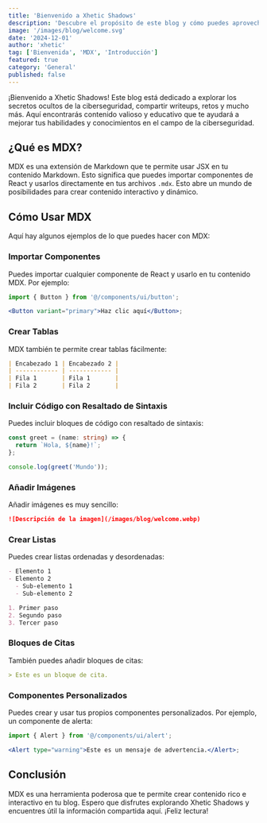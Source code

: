 ```yaml
---
title: 'Bienvenido a Xhetic Shadows'
description: 'Descubre el propósito de este blog y cómo puedes aprovechar MDX para crear contenido interactivo y dinámico.'
image: '/images/blog/welcome.svg'
date: '2024-12-01'
author: 'xhetic'
tag: ['Bienvenida', 'MDX', 'Introducción']
featured: true
category: 'General'
published: false
---
```


¡Bienvenido a Xhetic Shadows! Este blog está dedicado a explorar los secretos ocultos de la ciberseguridad, compartir writeups, retos y mucho más. Aquí encontrarás contenido valioso y educativo que te ayudará a mejorar tus habilidades y conocimientos en el campo de la ciberseguridad.

## ¿Qué es MDX?

MDX es una extensión de Markdown que te permite usar JSX en tu contenido Markdown. Esto significa que puedes importar componentes de React y usarlos directamente en tus archivos `.mdx`. Esto abre un mundo de posibilidades para crear contenido interactivo y dinámico.

## Cómo Usar MDX

Aquí hay algunos ejemplos de lo que puedes hacer con MDX:

### Importar Componentes

Puedes importar cualquier componente de React y usarlo en tu contenido MDX. Por ejemplo:

```jsx
import { Button } from '@/components/ui/button';

<Button variant="primary">Haz clic aquí</Button>;
```

### Crear Tablas

MDX también te permite crear tablas fácilmente:

```md
| Encabezado 1 | Encabezado 2 |
| ------------ | ------------ |
| Fila 1       | Fila 1       |
| Fila 2       | Fila 2       |
```

### Incluir Código con Resaltado de Sintaxis

Puedes incluir bloques de código con resaltado de sintaxis:

```ts
const greet = (name: string) => {
  return `Hola, ${name}!`;
};

console.log(greet('Mundo'));
```

### Añadir Imágenes

Añadir imágenes es muy sencillo:

```md
![Descripción de la imagen](/images/blog/welcome.webp)
```

### Crear Listas

Puedes crear listas ordenadas y desordenadas:

```md
- Elemento 1
- Elemento 2
  - Sub-elemento 1
  - Sub-elemento 2

1. Primer paso
2. Segundo paso
3. Tercer paso
```

### Bloques de Citas

También puedes añadir bloques de citas:

```md
> Este es un bloque de cita.
```

### Componentes Personalizados

Puedes crear y usar tus propios componentes personalizados. Por ejemplo, un componente de alerta:

```jsx
import { Alert } from '@/components/ui/alert';

<Alert type="warning">Este es un mensaje de advertencia.</Alert>;
```

## Conclusión

MDX es una herramienta poderosa que te permite crear contenido rico e interactivo en tu blog. Espero que disfrutes explorando Xhetic Shadows y encuentres útil la información compartida aquí. ¡Feliz lectura!
